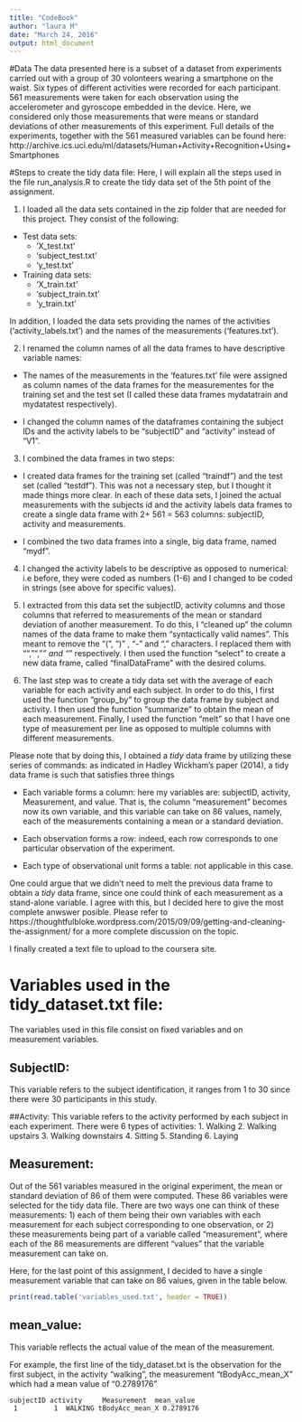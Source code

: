 ```yaml
---
title: "CodeBook"
author: "laura M"
date: "March 24, 2016"
output: html_document
---
```

#Data
The data presented here is a subset of a dataset from experiments carried out with a group of 30 volonteers wearing a smartphone on the waist. Six types of different activities were recorded for each participant. 561 measurements were taken for each observation using the accelerometer and gyroscope embedded in the device. 
Here, we considered only those measurements that were means or standard deviations of other measurements of this experiment. 
Full details of the experiments, together with the 561 measured variables can be found here:
http://archive.ics.uci.edu/ml/datasets/Human+Activity+Recognition+Using+Smartphones




#Steps to create the tidy data file:
Here, I will explain all the steps used in the file run_analysis.R to create the tidy data set of the 5th point of the assignment.

1. I loaded all the data sets contained in the zip folder that are needed for this project. They consist of the following:

* Test data sets:
    + 'X_test.txt'
    + 'subject_test.txt'
    + 'y_test.txt'
 
* Training data sets:
    + 'X_train.txt'
    + 'subject_train.txt'
    + 'y_train.txt'

In addition, I loaded the data sets providing the names of the activities ('activity_labels.txt') and the names of the measurements ('features.txt').

2. I renamed the column names of all the data frames to have descriptive variable names:

* The names of the measurements in the 'features.txt' file were assigned as column names of the data frames for the measurementes for the training set and the test set (I called these data frames mydatatrain and mydatatest respectively).

* I changed the column names of the dataframes containing the subject IDs and the activity labels to be "subjectID" and "activity" instead of "V1".

3. I combined the data frames in two steps:
* I created data frames for the training set (called "traindf") and the test set (called "testdf"). This was not a necessary step, but I thought it made things more clear. In each of these data sets, I joined the actual measurements with the subjects id and the activity labels data frames to create a single data frame with 2+ 561 = 563 columns: subjectID, activity and measurements.

* I combined the two data frames into a single, big data frame, named "mydf".

4. I changed the activity labels to be descriptive as opposed to numerical: i.e before, they were coded as numbers (1-6) and I changed to be coded in strings (see above for specific values).

5. I extracted from this data set the subjectID, activity columns and those columns that referred to measurements of the mean or standard deviation of another measurement.
To do this, I "cleaned up" the column names of the data frame to make them "syntactically valid names". This meant to remove the "(", ")" , "-" and "," characters. I replaced them with "", "", "_" and "_" respectively. 
I then used the function "select" to create a new data frame, called "finalDataFrame" with the desired colums.

6. The last step was to create a tidy data set with the average of each variable for each activity and each subject.
In order to do this, I first used the function "group_by" to group the data frame by subject and activity. I then used the function "summarize" to obtain the mean of each measurement. Finally, I used the function "melt" so that I have one type of measurement per line as opposed to multiple columns with different measurements. 

Please note that by doing this, I obtained a *tidy* data frame by utilizing these series of commands:
as indicated in Hadley Wickham's paper (2014), a tidy data frame is such that satisfies three things

* Each variable forms a column: here my variables are: subjectID, activity, Measurement, and value. That is, the column "measurement" becomes now its own variable, and this variable can take on 86 values, namely, each of the measurements containing a mean or a standard deviation.

* Each observation forms a row: indeed, each row corresponds to one particular observation of the experiment.

* Each type of observational unit forms a table: not applicable in this case.

One could argue that we didn't need to melt the previous data frame to obtain a *tidy* data frame, since one could think of each measurement as a stand-alone variable. I agree with this, but I decided here to give the most complete anwswer posible. Please refer to https://thoughtfulbloke.wordpress.com/2015/09/09/getting-and-cleaning-the-assignment/
for a more complete discussion on the topic.

I finally created a text file to upload to the coursera site. 

# Variables used in the tidy_dataset.txt file:
The variables used in this file consist on fixed variables and on measurement variables.



## SubjectID: 
This variable refers to the subject identification, it ranges from 1 to 30 since there were 30 participants in this study.

##Activity: 
This variable refers to the activity performed by each subject in each experiment. There were 6 types of activities: 
1. Walking
2. Walking upstairs
3. Walking downstairs
4. Sitting
5. Standing
6. Laying

## Measurement:
Out of the 561 variables measured in the original experiment, the mean or standard deviation of 86 of them were computed. These 86 variables were selected for the tidy data file. There are two ways one can think of these measurements: 1) each of them being their own variables with each measurement for each subject corresponding to one observation, or 2) these measurements being part of a variable called "measurement", where each of the 86 measurements are different "values" that the variable measurement can take on. 

Here, for the last point of this assignment, I decided to have a single measurement variable that can take on 86 values, given in the table below.
```r
print(read.table('variables_used.txt', header = TRUE))
```

## mean_value:
This variable reflects the actual value of the mean of the measurement.

For example, the first line of the tidy_dataset.txt is the observation for the first subject, in the activity "walking", the measurement "tBodyAcc_mean_X" which had a mean value of "0.2789176"

```
subjectID activity     Measurement  mean_value
 1         1  WALKING tBodyAcc_mean_X 0.2789176
```


